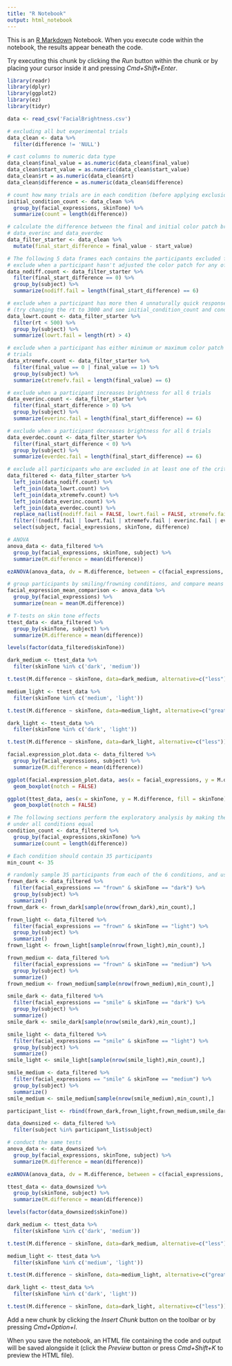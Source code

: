```yaml
---
title: "R Notebook"
output: html_notebook
---
```


This is an [R Markdown](http://rmarkdown.rstudio.com) Notebook. When you execute code within the notebook, the results appear beneath the code. 

Try executing this chunk by clicking the *Run* button within the chunk or by placing your cursor inside it and pressing *Cmd+Shift+Enter*. 

```r
library(readr)
library(dplyr)
library(ggplot2)
library(ez)
library(tidyr)
```

```r
data <- read_csv('FacialBrightness.csv')

# excluding all but experimental trials
data_clean <- data %>%
  filter(difference != 'NULL')

# cast columns to numeric data type
data_clean$final_value = as.numeric(data_clean$final_value)
data_clean$start_value = as.numeric(data_clean$start_value)
data_clean$rt = as.numeric(data_clean$rt)
data_clean$difference = as.numeric(data_clean$difference)

# count how many trials are in each condition (before applying exclusion criteria)
initial_condition_count <- data_clean %>%
  group_by(facial_expressions, skinTone) %>%
  summarize(count = length(difference))
```

```r
# calculate the difference between the final and initial color patch brightness, used in
# data_everinc and data_everdec
data_filter_starter <- data_clean %>%
  mutate(final_start_difference = final_value - start_value)

# The following 5 data frames each contains the participants excluded for an exclusion criteria
# exclude when a participant hasn't adjusted the color patch for any of the 6 trials
data_nodiff.count <- data_filter_starter %>%
  filter(final_start_difference == 0) %>%
  group_by(subject) %>%
  summarize(nodiff.fail = length(final_start_difference) == 6)

# exclude when a participant has more then 4 unnaturally quick responses
# (try changing the rt to 3000 and see initial_condition_count and condition_count)
data_lowrt.count <- data_filter_starter %>%
  filter(rt < 500) %>%
  group_by(subject) %>%
  summarize(lowrt.fail = length(rt) > 4)

# exclude when a participant has either minimum or maximum color patch brightness for all 6
# trials
data_xtremefv.count <- data_filter_starter %>%
  filter(final_value == 0 | final_value == 1) %>%
  group_by(subject) %>%
  summarize(xtremefv.fail = length(final_value) == 6)

# exclude when a participant increases brightness for all 6 trials
data_everinc.count <- data_filter_starter %>%
  filter(final_start_difference > 0) %>%
  group_by(subject) %>%
  summarize(everinc.fail = length(final_start_difference) == 6)

# exclude when a participant decreases brightness for all 6 trials
data_everdec.count <- data_filter_starter %>%
  filter(final_start_difference < 0) %>%
  group_by(subject) %>%
  summarize(everdec.fail = length(final_start_difference) == 6)

# exclude all participants who are excluded in at least one of the criteria
data_filtered <- data_filter_starter %>%
  left_join(data_nodiff.count) %>%
  left_join(data_lowrt.count) %>%
  left_join(data_xtremefv.count) %>%
  left_join(data_everinc.count) %>%
  left_join(data_everdec.count) %>%
  replace_na(list(nodiff.fail = FALSE, lowrt.fail = FALSE, xtremefv.fail = FALSE, everinc.fail = FALSE, everdec.fail = FALSE)) %>%
  filter(!(nodiff.fail | lowrt.fail | xtremefv.fail | everinc.fail | everdec.fail)) %>% 
  select(subject, facial_expressions, skinTone, difference)
```

```r
# ANOVA
anova_data <- data_filtered %>%
  group_by(facial_expressions, skinTone, subject) %>%
  summarize(M.difference = mean(difference))

ezANOVA(anova_data, dv = M.difference, between = c(facial_expressions, skinTone), wid = subject)$ANOVA

# group participants by smiling/frowning conditions, and compare means between 2 groups
facial_expression_mean_comparison <- anova_data %>%
  group_by(facial_expressions) %>%
  summarize(mean = mean(M.difference))
```
```r
# T-tests on skin tone effects
ttest_data <- data_filtered %>%
  group_by(skinTone, subject) %>%
  summarize(M.difference = mean(difference))

levels(factor(data_filtered$skinTone))
```

```r
dark_medium <- ttest_data %>%
  filter(skinTone %in% c('dark', 'medium'))

t.test(M.difference ~ skinTone, data=dark_medium, alternative=c("less"))
```

```r
medium_light <- ttest_data %>%
  filter(skinTone %in% c('medium', 'light'))

t.test(M.difference ~ skinTone, data=medium_light, alternative=c("greater"))
```

```r
dark_light <- ttest_data %>%
  filter(skinTone %in% c('dark', 'light'))

t.test(M.difference ~ skinTone, data=dark_light, alternative=c("less"))
```
```r
facial.expression_plot.data <- data_filtered %>%
  group_by(facial_expressions, subject) %>%
  summarize(M.difference = mean(difference))

ggplot(facial.expression_plot.data, aes(x = facial_expressions, y = M.difference, fill = facial_expressions)) +
  geom_boxplot(notch = FALSE)
```

```r
ggplot(ttest_data, aes(x = skinTone, y = M.difference, fill = skinTone)) +
  geom_boxplot(notch = FALSE)
```
```r
# The following sections perform the exploratory analysis by making the numbers of participants
# under all conditions equal
condition_count <- data_filtered %>%
  group_by(facial_expressions,skinTone) %>%
  summarize(count = length(difference))
```

```r
# Each condition should contain 35 participants
min_count <- 35

# randomly sample 35 participants from each of the 6 conditions, and use their trials
frown_dark <- data_filtered %>%
  filter(facial_expressions == "frown" & skinTone == "dark") %>%
  group_by(subject) %>%
  summarize()
frown_dark <- frown_dark[sample(nrow(frown_dark),min_count),]

frown_light <- data_filtered %>%
  filter(facial_expressions == "frown" & skinTone == "light") %>%
  group_by(subject) %>%
  summarize()
frown_light <- frown_light[sample(nrow(frown_light),min_count),]

frown_medium <- data_filtered %>%
  filter(facial_expressions == "frown" & skinTone == "medium") %>%
  group_by(subject) %>%
  summarize()
frown_medium <- frown_medium[sample(nrow(frown_medium),min_count),]

smile_dark <- data_filtered %>%
  filter(facial_expressions == "smile" & skinTone == "dark") %>%
  group_by(subject) %>%
  summarize()
smile_dark <- smile_dark[sample(nrow(smile_dark),min_count),]

smile_light <- data_filtered %>%
  filter(facial_expressions == "smile" & skinTone == "light") %>%
  group_by(subject) %>%
  summarize()
smile_light <- smile_light[sample(nrow(smile_light),min_count),]

smile_medium <- data_filtered %>%
  filter(facial_expressions == "smile" & skinTone == "medium") %>%
  group_by(subject) %>%
  summarize()
smile_medium <- smile_medium[sample(nrow(smile_medium),min_count),]

participant_list <- rbind(frown_dark,frown_light,frown_medium,smile_dark,smile_light,smile_medium)

data_downsized <- data_filtered %>%
  filter(subject %in% participant_list$subject)
```

```r
# conduct the same tests
anova_data <- data_downsized %>%
  group_by(facial_expressions, skinTone, subject) %>%
  summarize(M.difference = mean(difference))

ezANOVA(anova_data, dv = M.difference, between = c(facial_expressions, skinTone), wid = subject)$ANOVA
```

```r
ttest_data <- data_downsized %>%
  group_by(skinTone, subject) %>%
  summarize(M.difference = mean(difference))

levels(factor(data_downsized$skinTone))
```

```r
dark_medium <- ttest_data %>%
  filter(skinTone %in% c('dark', 'medium'))

t.test(M.difference ~ skinTone, data=dark_medium, alternative=c("less"))
```

```r
medium_light <- ttest_data %>%
  filter(skinTone %in% c('medium', 'light'))

t.test(M.difference ~ skinTone, data=medium_light, alternative=c("greater"))
```

```r
dark_light <- ttest_data %>%
  filter(skinTone %in% c('dark', 'light'))

t.test(M.difference ~ skinTone, data=dark_light, alternative=c("less"))
```
Add a new chunk by clicking the *Insert Chunk* button on the toolbar or by pressing *Cmd+Option+I*.

When you save the notebook, an HTML file containing the code and output will be saved alongside it (click the *Preview* button or press *Cmd+Shift+K* to preview the HTML file).
